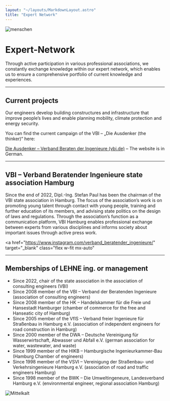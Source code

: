 ```yaml
---
layout: "~/layouts/MarkdownLayout.astro"
title: "Expert Network"
---
```



![menschen](../experten-netzwerk/Menschengruppe.jpg)

# Expert-Network

Through active participation in various professional associations, we
constantly exchange knowledge within our expert network, which enables
us to ensure a comprehensive portfolio of current knowledge and
experiences.

---

## Current projects

Our engineers develop building constructures and infrastructure that
improve people’s lives and enable planning mobility, climate protection
and energy security.

You can find the current campaign of the VBI – „Die Ausdenker (the thinker)“ here:

[Die Ausdenker – Verband Beraten der Ingenieure (vbi.de)](https://www.vbi.de/die-ausdenker/) – The website is in German.

---

## VBI – Verband Beratender Ingenieure state association Hamburg

Since the end of 2022, Dipl.-Ing. Stefan Paul has been the chairman
of the VBI state association in Hamburg. The focus of the association’s
work is on promoting young talent through contact with young people,
training and further education of its members, and advising state
politics on the design of laws and regulations. Through the
association’s function as a communication platform, VBI Hamburg enables
professional exchange between experts from various disciplines and
informs society about important issues through active press work.

<a
  href="https://www.instagram.com/verband_beratender_ingenieure/"
  target="_blank"
  class="flex w-fit mx-auto"
>
  <Icon name="mdi:instagram" class="w-10vmin h-10vmin text-primary" />
</a>

---

## Memberships of LEHNE ing. or management

- Since 2022, chair of the state association in the association of consulting engineers (VBI)
- Since 2008 member of the VBI – Verband der Beratenden Ingenieure (association of consulting engineers)
- Since 2008 member of the HK – Handelskammer für die Freie und
  Hansestadt Hamburger (chamber of commerce for the free and Hanseatic
  city of Hamburg)
- Since 2005 member of the VflS – Verband freier Ingenieure für
  Straßenbau in Hamburg e.V. (association of independent engineers for
  road construction in Hamburg)
- Since 2000 member of the DWA – Deutsche Vereinigung für
  Wasserwirtschaft, Abwasser und Abfall e.V. (german association for
  water, wastewater, and waste)
- Since 1999 member of the HIKB – Hamburgische Ingenieurkammer-Bau (Hamburg Chamber of engineers)
- Since 1998 member of the VSVI – Vereinigung der Straßenbau- und
  Verkehrsingenieure Hamburg e.V. (association of road and traffic
  engineers Hamburg)
- Since 1998 member of the BWK – Die Umweltingeneure, Landesverband
  Hamburg e.V. (environmental engineer, regional association Hamburg)

![Mittelkalt](../experten-netzwerk/Mittelkalt.jpg)
